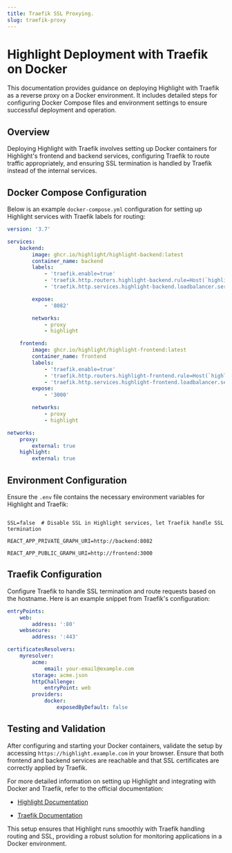 ```yaml
---
title: Traefik SSL Proxying.
slug: traefik-proxy
---
```


# Highlight Deployment with Traefik on Docker

This documentation provides guidance on deploying Highlight with Traefik as a reverse proxy on a Docker environment. It
includes detailed steps for configuring Docker Compose files and environment settings to ensure successful deployment
and operation.

## Overview

Deploying Highlight with Traefik involves setting up Docker containers for Highlight's frontend and backend services,
configuring Traefik to route traffic appropriately, and ensuring SSL termination is handled by Traefik instead of the
internal services.

## Docker Compose Configuration

Below is an example `docker-compose.yml` configuration for setting up Highlight services with Traefik labels for
routing:

```yaml
version: '3.7'

services:
    backend:
        image: ghcr.io/highlight/highlight-backend:latest
        container_name: backend
        labels:
            - 'traefik.enable=true'
            - 'traefik.http.routers.highlight-backend.rule=Host(`highlight.example.com`)'
            - 'traefik.http.services.highlight-backend.loadbalancer.server.port=8082'

        expose:
            - '8082'

        networks:
            - proxy
            - highlight

    frontend:
        image: ghcr.io/highlight/highlight-frontend:latest
        container_name: frontend
        labels:
            - 'traefik.enable=true'
            - 'traefik.http.routers.highlight-frontend.rule=Host(`highlight.example.com`)'
            - 'traefik.http.services.highlight-frontend.loadbalancer.server.port=3000'
        expose:
            - '3000'

        networks:
            - proxy
            - highlight

networks:
    proxy:
        external: true
    highlight:
        external: true
```

## Environment Configuration

Ensure the `.env` file contains the necessary environment variables for Highlight and Traefik:

```plaintext

SSL=false  # Disable SSL in Highlight services, let Traefik handle SSL termination

REACT_APP_PRIVATE_GRAPH_URI=http://backend:8082

REACT_APP_PUBLIC_GRAPH_URI=http://frontend:3000

```

## Traefik Configuration

Configure Traefik to handle SSL termination and route requests based on the hostname. Here is an example snippet from
Traefik's configuration:

```yaml
entryPoints:
    web:
        address: ':80'
    websecure:
        address: ':443'

certificatesResolvers:
    myresolver:
        acme:
            email: your-email@example.com
        storage: acme.json
        httpChallenge:
            entryPoint: web
        providers:
            docker:
                exposedByDefault: false
```

## Testing and Validation

After configuring and starting your Docker containers, validate the setup by accessing `https://highlight.example.com`
in your browser. Ensure that both frontend and backend services are reachable and that SSL certificates are correctly
applied by Traefik.

For more detailed information on setting up Highlight and integrating with Docker and Traefik, refer to the official
documentation:

-   [Highlight Documentation](https://www.highlight.io/docs/)

-   [Traefik Documentation](https://doc.traefik.io/traefik/)

This setup ensures that Highlight runs smoothly with Traefik handling routing and SSL, providing a robust solution for
monitoring applications in a Docker environment.
